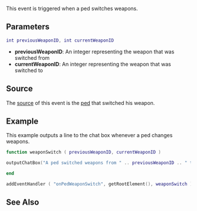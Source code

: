 
{{Server event}}
This event is triggered when a ped switches weapons.

==Parameters== 
<syntaxhighlight lang="lua">
int previousWeaponID, int currentWeaponID
</syntaxhighlight> 

*'''previousWeaponID''': An integer representing the weapon that was switched from
*'''currentWeaponID''': An integer representing the weapon that was switched to

==Source==
The [[/event_system#Event_source.md|source]] of this event is the [[/ped.md|ped]] that switched his weapon.

==Example== 
This example outputs a line to the chat box whenever a ped changes weapons.
<syntaxhighlight lang="lua">
function weaponSwitch ( previousWeaponID, currentWeaponID )

outputChatBox("A ped switched weapons from " .. previousWeaponID .. " to " .. currentWeaponID .. "!")

end

addEventHandler ( "onPedWeaponSwitch", getRootElement(), weaponSwitch )
</syntaxhighlight>

==See Also==
{{Ped_events}}